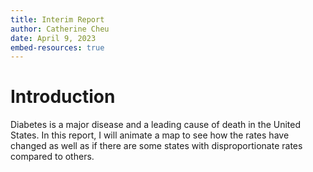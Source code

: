 ```yaml
---
title: Interim Report
author: Catherine Cheu
date: April 9, 2023
embed-resources: true
---
```


# Introduction

Diabetes is a major disease and a leading cause of death in the United States. In this report, I will animate a map to see how the rates have changed as well as if there are some states with disproportionate rates compared to others.